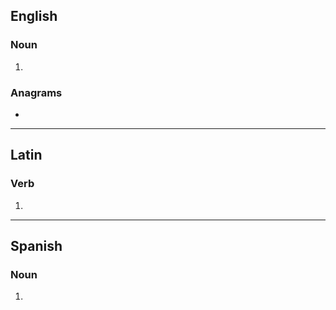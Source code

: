 {{also|sépias}}
==English==

===Noun===
{{head|en|noun form}}

# {{plural of|en|sepia}}

===Anagrams===
* {{anagrams|en|a=aeipss|Aspies|Paises|aspies|asspie|paises}}

----

==Latin==

===Verb===
{{la-verb-form|sēpiās}}

# {{inflection of|la|sēpiō||2|s|pres|actv|subj}}

----

==Spanish==

===Noun===
{{head|es|noun form}}

# {{plural of|es|sepia}}
